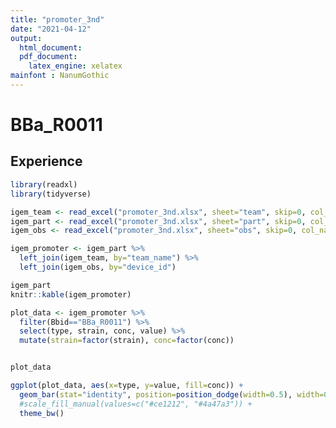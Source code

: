 ```yaml
---
title: "promoter_3nd"
date: "2021-04-12"
output: 
  html_document:
  pdf_document:
    latex_engine: xelatex
mainfont : NanumGothic
---
```


# BBa_R0011
## Experience

``` r
library(readxl)
library(tidyverse)
```

``` r
igem_team <- read_excel("promoter_3nd.xlsx", sheet="team", skip=0, col_names=T)
igem_part <- read_excel("promoter_3nd.xlsx", sheet="part", skip=0, col_names=T)
igem_obs <- read_excel("promoter_3nd.xlsx", sheet="obs", skip=0, col_names=T)

igem_promoter <- igem_part %>%
  left_join(igem_team, by="team_name") %>%
  left_join(igem_obs, by="device_id")

igem_part
knitr::kable(igem_promoter)
```

``` r
plot_data <- igem_promoter %>% 
  filter(Bbid=="BBa_R0011") %>% 
  select(type, strain, conc, value) %>% 
  mutate(strain=factor(strain), conc=factor(conc))


plot_data

ggplot(plot_data, aes(x=type, y=value, fill=conc)) +
  geom_bar(stat="identity", position=position_dodge(width=0.5), width=0.4) +
  #scale_fill_manual(values=c("#ce1212", "#4a47a3")) +
  theme_bw()
```
